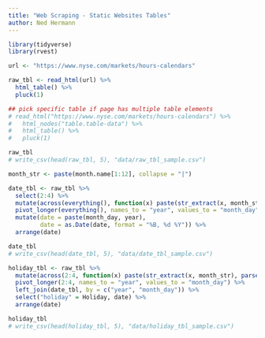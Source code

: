 ```yaml
---
title: "Web Scraping - Static Websites Tables"
author: Ned Hermann
---
```


```r
library(tidyverse)
library(rvest)
```

```r
url <- "https://www.nyse.com/markets/hours-calendars"
```

```r
raw_tbl <- read_html(url) %>%
  html_table() %>%
  pluck(1)

## pick specific table if page has multiple table elements
# read_html("https://www.nyse.com/markets/hours-calendars") %>%
#   html_nodes("table.table-data") %>%
#   html_table() %>%
#   pluck(1)

raw_tbl
# write_csv(head(raw_tbl, 5), "data/raw_tbl_sample.csv")
```

```r
month_str <- paste(month.name[1:12], collapse = "|")

date_tbl <- raw_tbl %>%
  select(2:4) %>%
  mutate(across(everything(), function(x) paste(str_extract(x, month_str), parse_number(x), sep = ", "))) %>%
  pivot_longer(everything(), names_to = "year", values_to = "month_day") %>%
  mutate(date = paste(month_day, year),
         date = as.Date(date, format = "%B, %d %Y")) %>%
  arrange(date)

date_tbl
# write_csv(head(date_tbl, 5), "data/date_tbl_sample.csv")
```

```r
holiday_tbl <- raw_tbl %>%
  mutate(across(2:4, function(x) paste(str_extract(x, month_str), parse_number(x), sep = ", "))) %>%
  pivot_longer(2:4, names_to = "year", values_to = "month_day") %>%
  left_join(date_tbl, by = c("year", "month_day")) %>%
  select("holiday" = Holiday, date) %>%
  arrange(date)

holiday_tbl
# write_csv(head(holiday_tbl, 5), "data/holiday_tbl_sample.csv")
```
